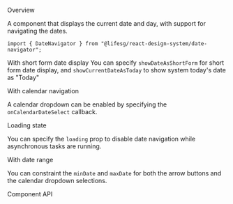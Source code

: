 
<Meta of={DateNavigatorStories} />

<Title>DateNavigator</Title>

<Secondary>Overview</Secondary>

A component that displays the current date and day, with support for navigating
the dates.

```tsx
import { DateNavigator } from "@lifesg/react-design-system/date-navigator";
```

<Canvas of={DateNavigatorStories.Default} />

<Heading3>With short form date display</Heading3>
You can specify `showDateAsShortForm` for short form date display, and `showCurrentDateAsToday`
to show system today's date as "Today"
<Canvas of={DateNavigatorStories.ShortFormDate} />

<Heading3>With calendar navigation</Heading3>

A calendar dropdown can be enabled by specifying the `onCalendarDateSelect` callback.

<Canvas of={DateNavigatorStories.WithCalendarNavigation} />

<Heading3>Loading state</Heading3>

You can specify the `loading` prop to disable date navigation while asynchronous
tasks are running.

<Canvas of={DateNavigatorStories.LoadingState} />

<Heading3>With date range</Heading3>

You can constraint the `minDate` and `maxDate` for both the arrow buttons and the calendar dropdown selections.

<Canvas of={DateNavigatorStories.WithMinAndMaxDate} />

<Secondary>Component API</Secondary>

<PropsTable />
